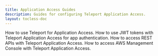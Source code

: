 ```yaml
---
title: Application Access Guides
description: Guides for configuring Teleport Application Access.
layout: tocless-doc
---
```


<TileSet>
  <Tile icon="window" title="Connecting Applications" href="./guides/connecting-apps.mdx">
    How to use Teleport for Application Access.
  </Tile>
  <Tile icon="window" title="JWT Tokens" href="./guides/jwt.mdx">
    How to use JWT tokens with Teleport Application Access for app authentication.
  </Tile>
  <Tile icon="window" title="API Access" href="./guides/api-access.mdx">
    How to access REST APIs with Teleport Application Access.
  </Tile>
  <Tile icon="cloud" title="AWS Console Access" href="./guides/aws-console.mdx">
    How to access AWS Management Console with Teleport Application Access.
  </Tile>
</TileSet>
